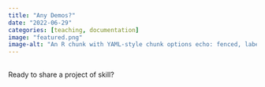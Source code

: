 ```yaml
---
title: "Any Demos?"
date: "2022-06-29"
categories: [teaching, documentation]
image: "featured.png"
image-alt: "An R chunk with YAML-style chunk options echo: fenced, label: simple-arithmetic, results: hide. The R code in the chunk is 1 + 1. The fences of the chunk are also visible."
---
```


## 
Ready to share a project of skill?

## 
